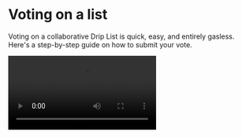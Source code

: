 # Voting on a list


Voting on a collaborative Drip List is quick, easy, and entirely gasless. Here's a step-by-step guide on how to submit your vote.

<Video src='/video/how-to-vote.mp4' caption="Voting on a collaborative Drip List. The list in this example is pre-configured with a set of possible recipients, and has hidden collaborators." />

## Step-by-step

1. **Navigate to the Drip List in voting.** Either follow a link directly to the Drip List in voting, or open the Drips App and find its creator's profile by using the Search button in the top-right corner.
2. **Connect your wallet.** Click "Connect" in the top-right corner and choose the wallet address that you are eligible to vote with.
3. **Click "Cast your vote".** If the currently-connected wallet address is a collaborator for the given list, the button will appear in the "Collaborators" section automatically.
4. **Assign percentages.** If the list has a set of pre-configured recipients, assign percentages to them according to your will. If there are no pre-configured recipients, first add any set of open-source GitHub repositories, other Drip Lists, or Ethereum addresses. Your percentages must add up to 100% before you can proceed.
5. **Submit your vote.** Once your percentages are assigned, click Submit, and confirm the vote signature in your wallet. Voting is off-chain, and entirely gasless. You'll be able to change your vote at any point within the voting period.
6. **Wait for the results.** If the Drip List in question is configured to hide collaborators, you'll be able to see the final results at the end of the voting period. If its collaborators are public, you can immediately see a running tally of what the list would look like if voting were to end right now.

### Voting with a Safe Multisig

If your collaborator address is managed by a Safe Multisig, follow the instructions in [Usage with a Safe](/advanced/usage-with-a-safe) to launch Drips within the Safe\{Wallet\} web app. You'll be able to vote by following the same steps outlined above, except your vote signature will require reaching quorum on your Safe.

## How votes are tallied

Every collaborator is asked to vote for what they think the final Drip List should look like — specifically, what Projects, ETH addresses, or other Drip Lists should receive what percentage of funds. The final result of the voting round is simply an average percentage of a particular recipient across all votes, capped to the top 200 recipients by overall percentage.
